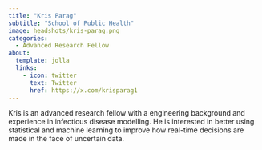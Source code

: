 ```yaml
---
title: "Kris Parag"
subtitle: "School of Public Health"
image: headshots/kris-parag.png
categories:
  - Advanced Research Fellow
about:
  template: jolla
  links:
    - icon: twitter
      text: Twitter
      href: https://x.com/krisparag1
---
```


Kris is an advanced research fellow with a engineering background and experience in infectious disease modelling. He is interested in better using statistical and machine learning to improve how real-time decisions are made in the face of uncertain data.
